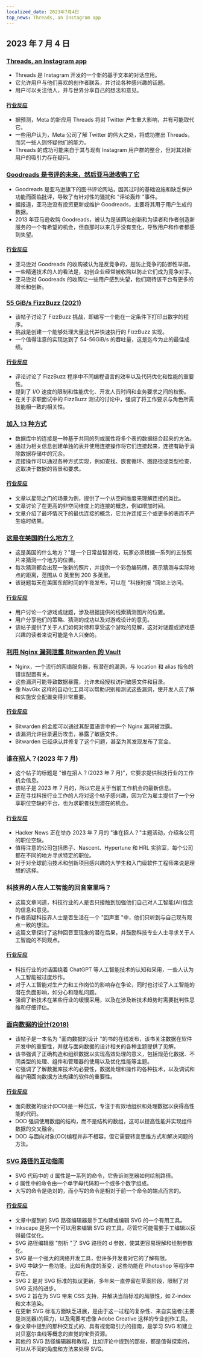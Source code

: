 ```yaml
---
localized_date: 2023年7月4日
top_news: Threads, an Instagram app
---
```




<CallToAction />

<Steps>

## 2023 年 7 月 4 日

### [Threads, an Instagram app](https://apps.apple.com/us/app/threads-an-instagram-app/id6446901002)

- Threads 是 Instagram 开发的一个新的基于文本的对话应用。
- 它允许用户与他们喜欢的创作者联系，并讨论各种感兴趣的话题。
- 用户可以关注他人，并与世界分享自己的想法和意见。

#### [行业反应](http://news.ycombinator.com/item?id=36580192)

- 据预测，Meta 的新应用 Threads 将对 Twitter 产生重大影响，并有可能取代它。
- 一些用户认为，Meta 公司了解 Twitter 的伟大之处，将成功推出 Threads，而另一些人则怀疑他们的能力。
- Threads 的成功可能来自于其与现有 Instagram 用户群的整合，但对其对新用户的吸引力存在疑问。

### [Goodreads 是书评的未来，然后亚马逊收购了它](https://www.washingtonpost.com/technology/2023/07/01/amazon-goodreads-elizabeth-gilbert/)

- Goodreads 是亚马逊旗下的图书评论网站，因其过时的基础设施和缺乏保护功能而面临批评，导致了有针对性的骚扰和 "评论轰炸 "事件。
- 据报道，亚马逊没有投资更新或维护 Goodreads，主要将其用于用户生成的数据。
- 2013 年亚马逊收购 Goodreads，被认为是该网站创新和为读者和作者创造新服务的一个有希望的机会，但自那时以来几乎没有变化，导致用户和作者都感到失望。

#### [行业反应](http://news.ycombinator.com/item?id=36575003)

- 亚马逊对 Goodreads 的收购被认为是反竞争的，是防止竞争的防御性举措。
- 一些精通技术的人的看法是，初创企业经常被收购以防止它们成为竞争对手。
- 亚马逊对 Goodreads 的收购让一些用户感到失望，他们期待该平台有更多的增长和创新。

### [55 GiB/s FizzBuzz (2021)](https://codegolf.stackexchange.com/questions/215216/high-throughput-fizz-buzz/236630#236630)

- 该帖子讨论了 FizzBuzz 挑战，即编写一个能在一定条件下打印出数字的程序。
- 挑战是创建一个能够处理大量迭代并快速执行的 FizzBuzz 实现。
- 一个值得注意的实现达到了 54-56GiB/s 的吞吐量，这是迄今为止的最佳成绩。

#### [行业反应](http://news.ycombinator.com/item?id=36568192)

- 评论讨论了 FizzBuzz 程序中不同编程语言的效率以及代码优化和性能的重要性。
- 提到了 I/O 速度的限制和性能优化、开发人员时间和业务要求之间的权衡。
- 在关于求职面试中的 FizzBuzz 测试的讨论中，强调了将工作要求与角色所需技能相一致的相关性。

### [加入 13 种方式](https://justinjaffray.com/joins-13-ways/?a=b)

- 数据库中的连接是一种基于共同的列或属性将多个表的数据结合起来的方法。
- 通过为相关信息创建单独的表并使用连接操作将它们连接起来，连接有助于消除数据存储中的冗余。
- 连接操作可以通过各种方式实现，例如查找、嵌套循环、图路径或类型检查，这取决于数据的背景和要求。

#### [行业反应](http://news.ycombinator.com/item?id=36575784)

- 文章以星际之门的场景为例，提供了一个从空间维度来理解连接的类比。
- 文章讨论了在更高的非空间维度上的连接的概念，例如增加时间。
- 文章介绍了最坏情况下的最优连接的概念，它允许连接三个或更多的表而不产生临时结果。

### [这是在美国的什么地方？](https://pudding.cool/games/where/)

- 这是美国的什么地方？"是一个日常益智游戏，玩家必须根据一系列的五张照片来猜测一个地方的位置。
- 每次猜测都会出现一张新的照片，并提供一个彩色编码牌，表示猜测与实际地点的距离，范围从 0 英里到 200 多英里。
- 该谜题每天在美国东部时间的午夜发布，可以在 "科技时报 "网站上访问。

#### [行业反应](http://news.ycombinator.com/item?id=36575116)

- 用户讨论一个游戏或谜题，涉及根据提供的线索猜测图片的位置。
- 用户分享他们的策略、猜测的成功以及对游戏设计的意见。
- 该帖子提供了关于人们如何对待和享受这个游戏的见解，这对对谜题或游戏感兴趣的读者来说可能是令人兴奋的。

### [利用 Nginx 漏洞泄露 Bitwarden 的 Vault](https://labs.hakaioffsec.com/nginx-alias-traversal/)

- Nginx，一个流行的网络服务器，有潜在的漏洞，与 location 和 alias 指令的错误配置有关。
- 这些漏洞可能导致数据暴露，允许未经授权访问敏感文件和目录。
- 像 NavGix 这样的自动化工具可以帮助识别和测试这些漏洞，使开发人员了解和实施安全配置变得非常重要。

#### [行业反应](http://news.ycombinator.com/item?id=36580417)

- Bitwarden 的金库可以通过其配置语言中的一个 Nginx 漏洞被泄露。
- 该漏洞允许目录遍历攻击，暴露了敏感文件。
- Bitwarden 已经承认并修复了这个问题，甚至为其发现发布了赏金。

### 谁在招人？(2023 年 7 月)

- 这个帖子的标题是 "谁在招人？(2023 年 7 月)"，它要求提供科技行业的工作机会信息。
- 该帖子是 2023 年 7 月的，所以它是关于当前工作机会的最新信息。
- 正在寻找科技行业工作的人将对这个帖子感兴趣，因为它为雇主提供了一个分享职位空缺的平台，也为求职者找到潜在的机会。

#### [行业反应](http://news.ycombinator.com/item?id=36573871)

- Hacker News 正在举办 2023 年 7 月的 "谁在招人？"主题活动，介绍各公司的职位空缺。
- 值得注意的公司包括质子、Nascent、Hypertune 和 HRL 实验室，每个公司都在不同的地方寻求特定的职位。
- 对于对全球前沿技术和创新项目感兴趣的大学生和入门级软件工程师来说是理想的选择。

### 科技界的人在人工智能的回音室里吗？

- 这篇文章问道，科技行业的人是否只接触到加强他们自己对人工智能(AI)信念的信息和意见。
- 作者质疑科技界人士是否生活在一个 "回声室 "中，他们只听到与自己现有观点一致的想法。
- 这篇文章探讨了这种回音室现象的潜在后果，并鼓励科技专业人士寻求关于人工智能的不同观点。

#### [行业反应](http://news.ycombinator.com/item?id=36567918)

- 科技行业的对话围绕着 ChatGPT 等人工智能技术的认知和采用，一些人认为人工智能被过度炒作。
- 对于人工智能对生产力和工作岗位的影响存在争论，同时也讨论了人工智能的潜在负面影响，如分心和隐私问题。
- 强调了新技术在某些行业的缓慢采用，以及在涉及新技术趋势时需要批判性思维和仔细评估。

### [面向数据的设计(2018)](https://www.dataorienteddesign.com/dodbook/dodmain.html)

- 该帖子是一本名为 "面向数据的设计 "的书的在线发布，该书关注数据在软件开发中的重要性，并就与面向数据的设计相关的各种主题提供了见解。
- 该书强调了正确构造和组织数据以实现高效处理的意义，包括规范化数据、不同类型的处理、组件和管理器的使用以及优化性能等主题。
- 它强调了了解数据库技术的必要性，数据处理和操作的各种技术，以及调试和维护用面向数据方法构建的软件的重要性。

#### [行业反应](http://news.ycombinator.com/item?id=36571110)

- 面向数据的设计(DOD)是一种范式，专注于有效地组织和处理数据以获得高性能的代码。
- DOD 强调使用数组的结构，而不是结构的数组，这可以提高性能并实现组件数据的交叉融合。
- DOD 与面向对象(OO)编程并非不相容，但它需要转变思维方式和解决问题的方法。

### [SVG 路径的互动指南](https://www.nan.fyi/svg-paths)

- SVG 代码中的 d 属性是一系列的命令，它告诉浏览器如何绘制路径。
- d 属性中的命令由一个单字母代码和一个或多个数字组成。
- 大写的命令是绝对的，而小写的命令是相对于前一个命令的端点而言的。

#### [行业反应](http://news.ycombinator.com/item?id=36574645)

- 文章中提到的 SVG 路径编辑器是手工构建或编辑 SVG 的一个有用工具。
- Inkscape 是另一个可以用来编辑 SVG 的工具，尽管它可能需要手工编辑以获得最佳优化。
- SVG 路径编辑器 "剖析 "了 SVG 路径的 d 参数，使其更容易理解和绘制参数化。
- SVG 是一个强大的网络开发工具，但许多开发者对它的了解有限。
- SVG 中缺少一些功能，比如有角度的渐变，这些功能在 Photoshop 等程序中存在。
- SVG 2 是对 SVG 标准的拟议更新，多年来一直停留在草案阶段，限制了对 SVG 支持的进步。
- SVG 2 旨在为 SVG 带来 CSS 支持，并解决当前标准的局限性，如 Z-index 和文本渲染。
- 在更新 SVG 标准方面缺乏进展，是由于这一过程的复杂性、来自实施者(主要是浏览器)的阻力，以及需要考虑像 Adobe Creative 这样的专业创作工具。
- 像文章中提到的那种交互式的、具有视觉吸引力的指南，是学习 SVG 和建立对贝塞尔曲线等概念的直觉的宝贵资源。
- 其他的 SVG 路径编辑器和教程，比如评论中提到的那些，都是值得探索的，可以从不同的角度和方法来处理 SVG。

</Steps>

